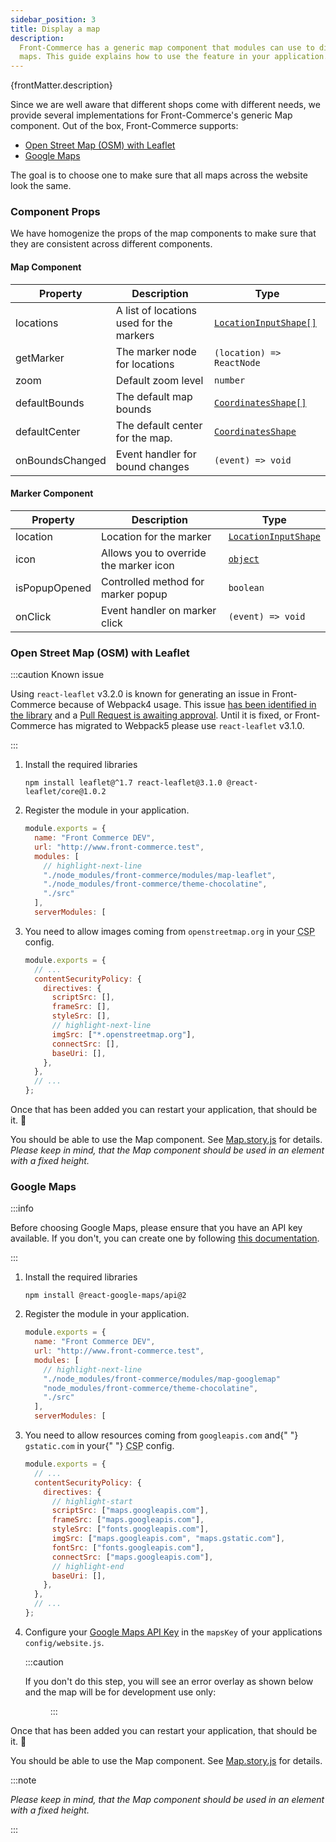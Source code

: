 ```yaml
---
sidebar_position: 3
title: Display a map
description:
  Front-Commerce has a generic map component that modules can use to display
  maps. This guide explains how to use the feature in your application.
---
```



<p>{frontMatter.description}</p>

Since we are well aware that different shops come with different needs, we
provide several implementations for Front-Commerce's generic Map component. Out
of the box, Front-Commerce supports:

- [Open Street Map (OSM) with Leaflet](#open-street-map-osm-with-leaflet)
- [Google Maps](#google-maps)

The goal is to choose one to make sure that all maps across the website look the
same.

### Component Props

We have homogenize the props of the map components to make sure that they are
consistent across different components.

#### Map Component

| Property        | Description                              | Type                                                                                                                                             |
| --------------- | ---------------------------------------- | ------------------------------------------------------------------------------------------------------------------------------------------------ |
| locations       | A list of locations used for the markers | [`LocationInputShape[]`](https://gitlab.com/front-commerce/front-commerce/-/blob/main/src/web/theme/components/organisms/Map/location.js#L65-74) |
| getMarker       | The marker node for locations            | `(location) => ReactNode`                                                                                                                        |
| zoom            | Default zoom level                       | `number`                                                                                                                                         |
| defaultBounds   | The default map bounds                   | [`CoordinatesShape[]`](https://gitlab.com/front-commerce/front-commerce/-/blob/main/src/web/theme/components/organisms/Map/location.js#L59-62)   |
| defaultCenter   | The default center for the map.          | [`CoordinatesShape` ](https://gitlab.com/front-commerce/front-commerce/-/blob/main/src/web/theme/components/organisms/Map/location.js#L59-62)    |
| onBoundsChanged | Event handler for bound changes          | `(event) => void`                                                                                                                                |

#### Marker Component

| Property      | Description                            | Type                                                                                                                                            |
| ------------- | -------------------------------------- | ----------------------------------------------------------------------------------------------------------------------------------------------- |
| location      | Location for the marker                | [`LocationInputShape` ](https://gitlab.com/front-commerce/front-commerce/-/blob/main/src/web/theme/components/organisms/Map/location.js#L65-74) |
| icon          | Allows you to override the marker icon | [`object`](https://gitlab.com/front-commerce/front-commerce/-/blob/main/src/web/theme/components/organisms/Map/index.js#L25-31)                 |
| isPopupOpened | Controlled method for marker popup     | `boolean`                                                                                                                                       |
| onClick       | Event handler on marker click          | `(event) => void`                                                                                                                               |

### Open Street Map (OSM) with Leaflet

:::caution Known issue

Using `react-leaflet` v3.2.0 is known for generating an issue in Front-Commerce
because of Webpack4 usage. This issue
[has been identified in the library](https://github.com/PaulLeCam/react-leaflet/issues/883)
and a
[Pull Request is awaiting approval](https://github.com/PaulLeCam/react-leaflet/pull/885).
Until it is fixed, or Front-Commerce has migrated to Webpack5 please use
`react-leaflet` v3.1.0.

:::

1.  Install the required libraries

    ```shell
    npm install leaflet@^1.7 react-leaflet@3.1.0 @react-leaflet/core@1.0.2
    ```

1.  Register the module in your application.

    ```js title=".front-commerce.js"
    module.exports = {
      name: "Front Commerce DEV",
      url: "http://www.front-commerce.test",
      modules: [
        // highlight-next-line
        "./node_modules/front-commerce/modules/map-leaflet",
        "./node_modules/front-commerce/theme-chocolatine",
        "./src"
      ],
      serverModules: [
    ```

1.  <span>
      You need to allow images coming from <code>openstreetmap.org</code> in
      your <abbr title="Content Security Policy">CSP</abbr> config.
    </span>

    ```js title="src/config/website.js"
    module.exports = {
      // ...
      contentSecurityPolicy: {
        directives: {
          scriptSrc: [],
          frameSrc: [],
          styleSrc: [],
          // highlight-next-line
          imgSrc: ["*.openstreetmap.org"],
          connectSrc: [],
          baseUri: [],
        },
      },
      // ...
    };
    ```

Once that has been added you can restart your application, that should be it. 🎉

You should be able to use the Map component. See
[Map.story.js](https://gitlab.com/front-commerce/front-commerce/-/blob/main/modules/map-leaflet/web/theme/components/organisms/Map/Map.story.js)
for details. _Please keep in mind, that the Map component should be used in an
element with a fixed height._

### Google Maps

:::info

Before choosing Google Maps, please ensure that you have an API key available.
If you don't, you can create one by following
[this documentation](https://developers.google.com/maps/documentation/javascript/get-api-key#creating-api-keys).

:::

1. Install the required libraries

   ```shell
   npm install @react-google-maps/api@2
   ```

1. Register the module in your application.

   ```js title=".front-commerce.js"
   module.exports = {
     name: "Front Commerce DEV",
     url: "http://www.front-commerce.test",
     modules: [
       // highlight-next-line
       "./node_modules/front-commerce/modules/map-googlemap"
       "node_modules/front-commerce/theme-chocolatine",
       "./src"
     ],
     serverModules: [
   ```

1. <span>
     You need to allow resources coming from <code>googleapis.com</code> and{" "}
     <code>gstatic.com</code> in your{" "}
     <abbr title="Content Security Policy">CSP</abbr> config.
   </span>

   ```js title="src/config/website.js"
   module.exports = {
     // ...
     contentSecurityPolicy: {
       directives: {
         // highlight-start
         scriptSrc: ["maps.googleapis.com"],
         frameSrc: ["maps.googleapis.com"],
         styleSrc: ["fonts.googleapis.com"],
         imgSrc: ["maps.googleapis.com", "maps.gstatic.com"],
         fontSrc: ["fonts.googleapis.com"],
         connectSrc: ["maps.googleapis.com"],
         // highlight-end
         baseUri: [],
       },
     },
     // ...
   };
   ```

1. Configure your
   [Google Maps API Key](https://developers.google.com/maps/documentation/javascript/get-api-key)
   in the `mapsKey` of your applications `config/website.js`.

   :::caution

   If you don't do this step, you will see an error overlay as shown below and
   the map will be for development use only:

   <BrowserWindow>
     <Figure
       src={require("./assets/google-maps-no-api-key.png").default}
       alt="The interface of Google Maps with an alert explaining Google Maps couldn't load properly"
     />
   </BrowserWindow>

   :::

Once that has been added you can restart your application, that should be it. 🎉

You should be able to use the Map component. See
[Map.story.js](https://gitlab.com/front-commerce/front-commerce/-/blob/main/modules/map-googlemap/web/theme/components/organisms/Map/Map.story.js)
for details.

:::note

_Please keep in mind, that the Map component should be used in an element with a
fixed height._

:::
